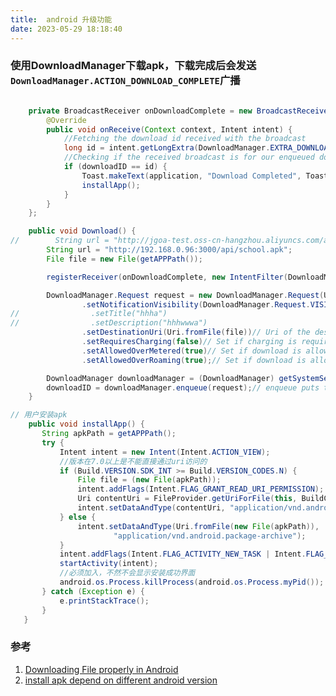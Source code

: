 ```yaml
---
title:  android 升级功能
date: 2023-05-29 18:18:40
---
```


### 使用DownloadManager下载apk，下载完成后会发送<code>DownloadManager.ACTION_DOWNLOAD_COMPLETE</code>广播
```java

    private BroadcastReceiver onDownloadComplete = new BroadcastReceiver() {
        @Override
        public void onReceive(Context context, Intent intent) {
            //Fetching the download id received with the broadcast
            long id = intent.getLongExtra(DownloadManager.EXTRA_DOWNLOAD_ID, -1);
            //Checking if the received broadcast is for our enqueued download by matching download id
            if (downloadID == id) {
                Toast.makeText(application, "Download Completed", Toast.LENGTH_SHORT).show();
                installApp();
            }
        }
    };

    public void Download() {
//        String url = "http://jgoa-test.oss-cn-hangzhou.aliyuncs.com/apk/school.apk";
        String url = "http://192.168.0.96:3000/api/school.apk";
        File file = new File(getAPPPath());

        registerReceiver(onDownloadComplete, new IntentFilter(DownloadManager.ACTION_DOWNLOAD_COMPLETE));

        DownloadManager.Request request = new DownloadManager.Request(Uri.parse(url))
                .setNotificationVisibility(DownloadManager.Request.VISIBILITY_HIDDEN)// Visibility of the download Notification
//                .setTitle("hhha")
//                .setDescription("hhhwwwa")
                .setDestinationUri(Uri.fromFile(file))// Uri of the destination file
                .setRequiresCharging(false)// Set if charging is required to begin the download
                .setAllowedOverMetered(true)// Set if download is allowed on Mobile network
                .setAllowedOverRoaming(true);// Set if download is allowed on roaming network

        DownloadManager downloadManager = (DownloadManager) getSystemService(DOWNLOAD_SERVICE);
        downloadID = downloadManager.enqueue(request);// enqueue puts the download request in the queue.
    }

// 用户安装apk
    public void installApp() {
       String apkPath = getAPPPath();
       try {
           Intent intent = new Intent(Intent.ACTION_VIEW);
           //版本在7.0以上是不能直接通过uri访问的
           if (Build.VERSION.SDK_INT >= Build.VERSION_CODES.N) {
               File file = (new File(apkPath));
               intent.addFlags(Intent.FLAG_GRANT_READ_URI_PERMISSION);
               Uri contentUri = FileProvider.getUriForFile(this, BuildConfig.APPLICATION_ID + ".fileProvider", file);
               intent.setDataAndType(contentUri, "application/vnd.android.package-archive");
           } else {
               intent.setDataAndType(Uri.fromFile(new File(apkPath)),
                       "application/vnd.android.package-archive");
           }
           intent.addFlags(Intent.FLAG_ACTIVITY_NEW_TASK | Intent.FLAG_ACTIVITY_CLEAR_TASK);
           startActivity(intent);
           //必须加入，不然不会显示安装成功界面
           android.os.Process.killProcess(android.os.Process.myPid());
       } catch (Exception e) {
           e.printStackTrace();
       }
   }
```

### 参考
1. [Downloading File properly in Android](https://medium.com/@aungkyawmyint_26195/downloading-file-properly-in-android-d8cc28d25aca)
1. [install apk depend on different android version](https://stackoverflow.com/questions/39332842/no-activity-found-to-handle-intent-when-using-fileprovider/39333203#39333203)
